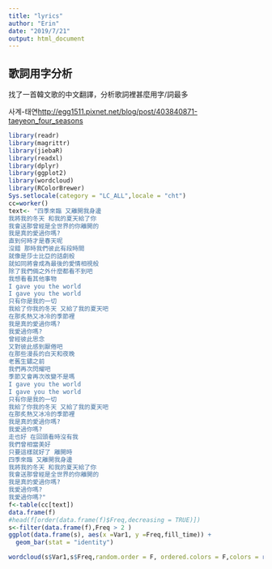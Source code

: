 ```yaml
---
title: "lyrics"
author: "Erin"
date: "2019/7/21"
output: html_document
---
```


## 歌詞用字分析

找了一首韓文歌的中文翻譯，分析歌詞裡甚麼用字/詞最多

사계-태연<http://egg1511.pixnet.net/blog/post/403840871-taeyeon_four_seasons>

```r
library(readr)
library(magrittr)
library(jiebaR)
library(readxl)
library(dplyr)
library(ggplot2)
library(wordcloud)
library(RColorBrewer)
Sys.setlocale(category = "LC_ALL",locale = "cht")
cc=worker()
text<- "四季來臨 又離開我身邊
我將我的冬天 和我的夏天給了你
我會送那曾經是全世界的你離開的
我是真的愛過你嗎?
直到何時才是春天呢
沒錯 那時我們彼此有段時間
就像是莎士比亞的話劇般
就如同將會成為最後的愛情相視般
除了我們倆之外什麼都看不到吧
我想看看其他事物
I gave you the world
I gave you the world
只有你是我的一切
我給了你我的冬天 又給了我的夏天吧
在那炙熱又冰冷的季節裡
我是真的愛過你嗎?
我愛過你嗎?
曾經彼此思念
又對彼此感到厭倦吧
在那些漫長的白天和夜晚
老舊生鏽之前
我們再次閃耀吧
季節又會再次改變不是嗎
I gave you the world
I gave you the world
只有你是我的一切
我給了你我的冬天 又給了我的夏天吧
在那炙熱又冰冷的季節裡
我是真的愛過你嗎?
我愛過你嗎?
走也好 在回頭看時沒有我
我們曾相當美好
只要這樣就好了 離開時
四季來臨 又離開我身邊
我將我的冬天 和我的夏天給了你
我會送那曾經是全世界的你離開的
我是真的愛過你嗎?
我愛過你嗎?
我愛過你嗎?"
f<-table(cc[text])
data.frame(f)
#head(f[order(data.frame(f)$Freq,decreasing = TRUE)])
s<-filter(data.frame(f),Freq > 2 )
ggplot(data.frame(s), aes(x =Var1, y =Freq,fill_time)) +
  geom_bar(stat = "identity") 

wordcloud(s$Var1,s$Freq,random.order = F, ordered.colors = F,colors = rainbow(1000))
```

